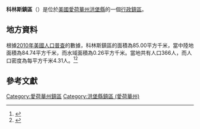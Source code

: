 {{noteTA
|G1=USState
|G2=地名
|G3=Unit
}}
{{Infobox settlement
|official_name            = 科林斯鎮區
|native_name = Corinth Township
|settlement_type          = [[行政鎮區|行政鎮區]]
|image_skyline            = Corinth_Township,_Iowa_farmland.jpg
|imagesize                = 250px
|image_map                = Corinth Township, Humboldt County, Iowa.png
|mapsize                  = 250px
|pushpin_map  =USA Iowa
|pushpin_label = 科林斯鎮區
|pushpin_label_position   = top
|pushpin_map_caption      = 科林斯鎮區在愛荷華州的位置
|subdivision_type         = [[世界政區索引|國家]]
|subdivision_type1        = [[美国州份|州份]]
|subdivision_type2        = [[愛荷華州行政区划|縣]]
|subdivision_name         = [[美国|美国]]
|subdivision_name1        = [[愛荷華州|愛荷華州]]
|subdivision_name2        = [[洪堡縣_(愛荷華州)|洪堡縣]]
|elevation_ft             = 1129
|elevation_m              = 344
|timezone                 = [[北美中部時區|北美中部時區]]
|area_total_km2           = 85.00
|area_land_km2            = 84.74
|area_water_km2           = 0.26
|area_total_sq_mi         = 
|area_land_sq_mi          = 
|area_water_sq_mi         = 
|population_as_of         = [[2010年美國人口普查|2010]]
|population_footnotes     = 
|population_total         = 366
|population_density_km2   = auto
|population_density_sq_mi = auto
|utc_offset               = -6
|coordinates              = {{coord|42|41|00|N|94|16|00|W|type:city_region:US-AL_source:GNS-enwiki|display=inline,title}}
| coor_pinpoint           = 
| coordinates_footnotes   = 
|timezone_DST             = CDT
|utc_offset_DST           = -5
|postal_code_type         = [[美國郵區編號|郵區編號]]
|postal_code              = 50548
|area_code                = {{link-en|电话区号515|Area code 515|515}}
|blank_name = [[地名信息系统|GNIS ID]]
|blank_info = 467658
}}
'''科林斯鎮區'''（{{lang-en|Corinth Township}}）是位於[[美國|美國]][[愛荷華州|愛荷華州]][[洪堡縣_(愛荷華州)|洪堡縣]]的一個[[行政鎮區|行政鎮區]]。

== 地方資料 ==
根據[[2010年美國人口普查|2010年美國人口普查]]的數據，科林斯鎮區的面積為85.00平方千米，當中陸地面積為84.74平方千米，而水域面積為0.26平方千米。當地共有人口366人，而人口密度為每平方千米4.31人。<ref name="GR8">{{cite web|url=http://factfinder2.census.gov|publisher=[[美国人口调查局|美国人口调查局]]|accessdate=2011-05-14|title=American FactFinder|archive-date=2013-09-11|archive-url=https://web.archive.org/web/20130911234518/http://factfinder2.census.gov/|dead-url=no}}</ref><ref>{{cite web|url=https://www.citypopulation.de/en/usa/iowa/admin/|title=USA: Iowa (Counties and Townships) - City Population}}</ref>

== 參考文獻 ==
{{reflist}}

{{洪堡縣 (愛荷華州)}}

{{DEFAULTSORT:Corinth Township}}
[[Category:愛荷華州鎮區|Category:愛荷華州鎮區]]
[[Category:洪堡縣鎮區_(愛荷華州)|Category:洪堡縣鎮區 (愛荷華州)]]

{{Iowa-geo-stub}}